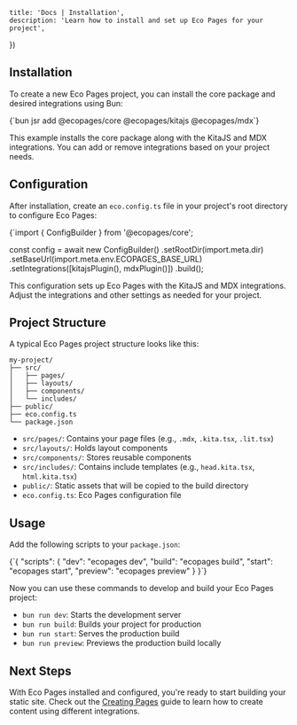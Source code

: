 

	title: 'Docs | Installation',
	description: 'Learn how to install and set up Eco Pages for your project',
})

## Installation

To create a new Eco Pages project, you can install the core package and desired integrations using Bun:

<CodeBlock lang='bash'>
{`bun jsr add @ecopages/core @ecopages/kitajs @ecopages/mdx`}
</CodeBlock>

This example installs the core package along with the KitaJS and MDX integrations. You can add or remove integrations based on your project needs.

## Configuration

After installation, create an `eco.config.ts` file in your project's root directory to configure Eco Pages:

<CodeBlock lang='typescript'>
{`import { ConfigBuilder } from '@ecopages/core';

const config = await new ConfigBuilder()
  .setRootDir(import.meta.dir)
  .setBaseUrl(import.meta.env.ECOPAGES_BASE_URL)
  .setIntegrations([kitajsPlugin(), mdxPlugin()])
  .build();

</CodeBlock>

This configuration sets up Eco Pages with the KitaJS and MDX integrations. Adjust the integrations and other settings as needed for your project.

## Project Structure

A typical Eco Pages project structure looks like this:

```
my-project/
├── src/
│   ├── pages/
│   ├── layouts/
│   ├── components/
│   └── includes/
├── public/
├── eco.config.ts
└── package.json
```

- `src/pages/`: Contains your page files (e.g., `.mdx`, `.kita.tsx`, `.lit.tsx`)
- `src/layouts/`: Holds layout components
- `src/components/`: Stores reusable components
- `src/includes/`: Contains include templates (e.g., `head.kita.tsx`, `html.kita.tsx`)
- `public/`: Static assets that will be copied to the build directory
- `eco.config.ts`: Eco Pages configuration file

## Usage

Add the following scripts to your `package.json`:

<CodeBlock lang='json'>
{`{
  "scripts": {
    "dev": "ecopages dev",
    "build": "ecopages build",
    "start": "ecopages start",
    "preview": "ecopages preview"
  }
}`}
</CodeBlock>

Now you can use these commands to develop and build your Eco Pages project:

- `bun run dev`: Starts the development server
- `bun run build`: Builds your project for production
- `bun run start`: Serves the production build
- `bun run preview`: Previews the production build locally

## Next Steps

With Eco Pages installed and configured, you're ready to start building your static site. Check out the [Creating Pages](/docs/guides/creating-pages) guide to learn how to create content using different integrations.
